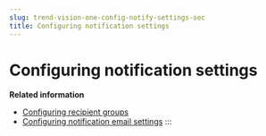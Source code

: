 ```yaml
---
slug: trend-vision-one-config-notify-settings-sec
title: Configuring notification settings
---
```

# Configuring notification settings

**Related information**

- [Configuring recipient groups](configuring-recipient-groups.md "Centrally manage the recipients that receive notifications about policy match or about system-level events.")
- [Configuring notification email settings](config-notification-stngs.mdx)
:::

